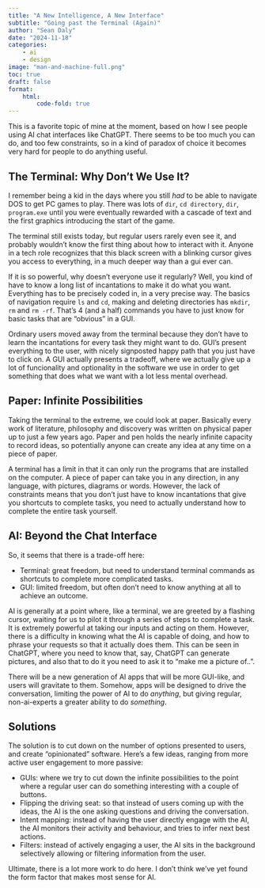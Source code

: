```yaml
---
title: "A New Intelligence, A New Interface"
subtitle: "Going past the Terminal (Again)" 
author: "Sean Daly"
date: "2024-11-18"
categories:
    - ai
    - design
image: "man-and-machine-full.png"
toc: true
draft: false
format:
    html:
        code-fold: true
---
```


This is a favorite topic of mine at the moment, based on how I see people using AI chat interfaces like ChatGPT. There seems to be too much you can do, and too few constraints, so in a kind of paradox of choice it becomes very hard for people to do anything useful.

## The Terminal: Why Don't We Use It?

I remember being a kid in the days where you still _had_ to be able to navigate DOS to get PC games to play. There was lots of `dir`, `cd directory`, `dir`, `program.exe` until you were eventually rewarded with a cascade of text and the first graphics introducing the start of the game.

The terminal still exists today, but regular users rarely even see it, and probably wouldn't know the first thing about how to interact with it. Anyone in a tech role recognizes that this black screen with a blinking cursor gives you access to everything, in a much deeper way than a gui ever can.

If it is so powerful, why doesn't everyone use it regularly? Well, you kind of have to know a long list of incantations to make it do what you want. Everything has to be precisely coded in, in a very precise way. The basics of navigation require `ls` and `cd`, making and deleting directories has `mkdir`, `rm` and `rm -rf`. That's 4 (and a half) commands you have to just know for basic tasks that are "obvious" in a GUI.

Ordinary users moved away from the terminal because they don't have to learn the incantations for every task they might want to do. GUI's present everything to the user, with nicely signposted happy path that you just have to click on. A GUI actually presents a tradeoff, where we actually give up a lot of funcionality and optionality in the software we use in order to get something that does what we want with a lot less mental overhead.

## Paper: Infinite Possibilities

Taking the terminal to the extreme, we could look at paper. Basically every work of literature, philosophy and discovery was written on physical paper up to just a few years ago. Paper and pen holds the nearly infinite capacity to record ideas, so potentially anyone can create any idea at any time on a piece of paper.

A terminal has a limit in that it can only run the programs that are installed on the computer. A piece of paper can take you in any direction, in any language, with pictures, diagrams or words. However, the lack of constraints means that you don't just have to know incantations that give you shortcuts to complete tasks, you need to actually understand how to complete the entire task yourself.

## AI: Beyond the Chat Interface

So, it seems that there is a trade-off here:

- Terminal: great freedom, but need to understand terminal commands as shortcuts to complete more complicated tasks.
- GUI: limited freedom, but often don't need to know anything at all to achieve an outcome.

AI is generally at a point where, like a terminal, we are greeted by a flashing cursor, waiting for us to pilot it through a series of steps to complete a task. It is extremely powerful at taking our inputs and acting on them. However, there is a difficulty in knowing what the AI is capable of doing, and how to phrase your requests so that it actually does them. This can be seen in ChatGPT, where you need to know that, say, ChatGPT can generate pictures, and also that to do it you need to ask it to "make me a picture of..".

There will be a new generation of AI apps that will be more GUI-like, and users will gravitate to them. Somehow, apps will be designed to drive the conversation, limiting the power of AI to do *anything*, but giving regular, non-ai-experts a greater ability to do *something*.

## Solutions

The solution is to cut down on the number of options presented to users, and create "opinionated" software. Here's a few ideas, ranging from more active user engagement to more passive:

- GUIs: where we try to cut down the infinite possibilities to the point where a regular user can do something interesting with a couple of buttons.
- Flipping the driving seat: so that instead of users coming up with the ideas, the AI is the one asking questions and driving the conversation.
- Intent mapping: instead of having the user directly engage with the AI, the AI monitors their activity and behaviour, and tries to infer next best actions.
- Filters: instead of actively engaging a user, the AI sits in the background selectively allowing or filtering information from the user.

Ultimate, there is a lot more work to do here. I don't think we've yet found the form factor that makes most sense for AI.